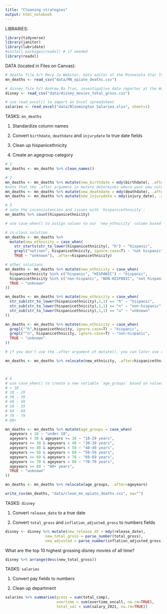 ```yaml
---
title: "Cleaning strategies"
output: html_notebook
---
```


LIBRARIES:

```r
library(tidyverse)
library(janitor)
library(lubridate)
#install.packages(readxl) # if needed
library(readxl)
```

DATA (located in Files on Canvas):

```r
# deaths file h/t Mary Jo Webster, data editor of the Minnesota Star Tribune
mn_deaths <- read_csv("data/MN_opiate_deaths.csv")

# disney file h/t Andrew Ba Tran, investigative data reporter at the Washington Post
disney <- read_csv("data/disney_movies_total_gross.csv")

# use read_excel() to import an Excel spreadsheet
salaries <- read_excel("data/Bloomington Salaries.xlsx", sheet=1)
```

TASKS: `mn_deaths`

1.  Standardize column names

2.  Convert `birthdate`, `deathdate` and `injurydate` to true date fields

3.  Clean up hispanicethnicity

4.  Create an agegroup category

```r
# 1
mn_deaths <- mn_deaths %>% clean_names()

# 2
mn_deaths <- mn_deaths %>% mutate(new_birthdate = mdy(birthdate), .after=birthdate)
#note that the .after argument in mutate determines where your new column will go
mn_deaths <- mn_deaths %>% mutate(new_deathdate = mdy(deathdate), .after=deathdate)
mn_deaths <- mn_deaths %>% mutate(new_injurydate = mdy(injury_date), .after=injury_date)

# 3
# note the inconsistencies and issues with `hispanicethnicity`:
mn_deaths %>% count(hispanicethnicity)

# use case_when() to assign values to our `new_ethnicity` column based on certain conditions:

# in-class solution
mn_deaths <- mn_deaths %>% 
  mutate(new_ethnicity = case_when(
    str_starts(str_to_lower(hispanicethnicity), "h") ~ "hispanic",
    grepl("not|non", hispanicethnicity, ignore.case=T) ~ "not hispanic",
    TRUE ~ "unknown"), .after=hispanicethnicity)

# other solutions
mn_deaths <- mn_deaths %>% mutate(new_ethnicity = case_when(
  hispanicethnicity %in% c("hispanic", "HISPANIC") ~ "hispanic",
  hispanicethnicity %in% c("non-hispanic", "NON-HISPANIC", "not hispanic", "NOT HISPANIC", "NOT-HISPANIC") ~ "non-hispanic", 
  TRUE ~ "unknown"
))

mn_deaths <- mn_deaths %>% mutate(new_ethnicity = case_when(
  str_sub(str_to_lower(hispanicethnicity),1,1) == "h" ~ "hispanic",
  str_sub(str_to_lower(hispanicethnicity),1,1) == "n" ~ "non-hispanic",
  str_sub(str_to_lower(hispanicethnicity),1,1) == "u" ~ "unknown"
))

mn_deaths <- mn_deaths %>% mutate(new_ethnicity = case_when(
  grepl("^h",hispanicethnicity, ignore.case=T) ~ "hispanic",
  grepl("^n", hispanicethnicity, ignore.case=T) ~ "non-hispanic",
  TRUE ~ "unknown"
))

# if you don't use the .after argument of mutate(), you can later use relocate():

mn_deaths <- mn_deaths %>% relocate(new_ethnicity, .after=hispanicethnicity)



# 4
# use case_when() to create a new variable `age_groups` based on values in `ageyears`
# < 18
# 18 - 29
# 30 - 39
# 40 - 49
# 50 - 59
# 60 - 69
# 70 - 79
# 80+

mn_deaths <- mn_deaths %>% mutate(age_groups = case_when(
  ageyears < 18 ~ "under 18",
  ageyears < 30 & ageyears >= 18 ~ "18-29 years",
  ageyears >= 30 & ageyears < 40 ~ "30-39 years",
  ageyears >= 40 & ageyears < 50 ~ "40-49 years",
  ageyears >= 50 & ageyears < 60 ~ "50-59 years",
  ageyears >= 60 & ageyears < 70 ~ "60-69 years",
  ageyears >= 70 & ageyears < 80 ~ "70-79 years",
  ageyears >= 80 ~ "80+ years",
  TRUE ~ "unknown"
))

mn_deaths <- mn_deaths %>% relocate(age_groups, .after=ageyears)

write_csv(mn_deaths, "data/clean_mn_opiate_deaths.csv", na="")

```


TASKS: `disney`

1.  Convert `release_date` to a true date

2.  Convert `total_gross` and `inflation_adjusted_gross` to numbers fields

```r
disney <- disney %>% mutate(new_release_dt = mdy(release_date),
                  new_total_gross = parse_number(total_gross),
                  new_adjusted = parse_number(inflation_adjusted_gross))
```

What are the top 10 highest grossing disney movies of all time?
```r
disney %>% arrange(desc(new_total_gross))
```

TASKS: `salaries`

1.  Convert pay fields to numbers

2.  Clean up department

```r
salaries %>% summarise(gross = sum(total_comp), 
                       overtime = sum(overtime_oncall, na.rm=TRUE),
                       total_sal = sum(salary_2021, na.rm=TRUE))
```

